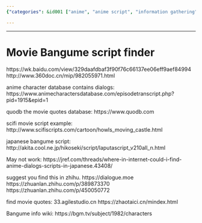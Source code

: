 ```yaml
---
{"categories": &id001 ["anime", "anime script", "information gathering", "movie quote", "scraping", "video generator"], "category": "Website Resources", "date": "2022-05-29 07:20:13", "description": "This summary compiles links to various websites that provide movie scripts, anime dialogs, and Japanese bangume information. Notable sites include AnimeCharactersDatabase.com, Quodb.com, SciFiScripts.com, 33.agilestudio.cn, zhaotaici.cn, and bgm.tv/subject/1982/characters. Some of the links might be broken, but Zhihu offers related information.", "tags": *id001, "title": "Movie Bangume script finder"}

---
```


------

# Movie Bangume script finder

https://wk.baidu.com/view/329daafdbaf3f90f76c66137ee06eff9aef84994
http://www.360doc.cn/mip/982055971.html
 
anime character database contains dialogs:
https://www.animecharactersdatabase.com/episodetranscript.php?pid=1915&epid=1

quodb the movie quotes database:
 https://www.quodb.com

scifi movie script example: 
http://www.scifiscripts.com/cartoon/howls_moving_castle.html

japanese bangume script:
http://akita.cool.ne.jp/hikoseki/script/laputascript_v210all_n.html

May not work:
https://jref.com/threads/where-in-internet-could-i-find-anime-dialogs-scripts-in-japanese.43408/

suggest you find this in zhihu.
 https://dialogue.moe
https://zhuanlan.zhihu.com/p/389873370
https://zhuanlan.zhihu.com/p/450050772

find movie quotes: 
33.agilestudio.cn
https://zhaotaici.cn/mindex.html

Bangume info wiki:
https://bgm.tv/subject/1982/characters

